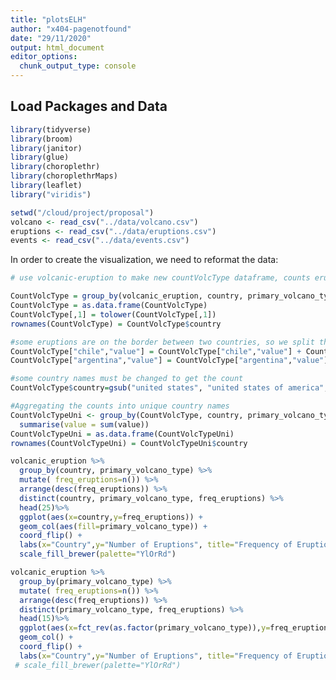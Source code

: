 ```yaml
---
title: "plotsELH"
author: "x404-pagenotfound"
date: "29/11/2020"
output: html_document
editor_options: 
  chunk_output_type: console
---
```


## Load Packages and Data

```r
library(tidyverse)
library(broom)
library(janitor)
library(glue)
library(choroplethr)
library(choroplethrMaps)
library(leaflet)
library("viridis")  
```

```r
setwd("/cloud/project/proposal")
volcano <- read_csv("../data/volcano.csv")
eruptions <- read_csv("../data/eruptions.csv")
events <- read_csv("../data/events.csv")

```

In order to create the visualization, we need to reformat the data:

```r
# use volcanic-eruption to make new countVolcType dataframe, counts eruptions in each country by volcano type

CountVolcType = group_by(volcanic_eruption, country, primary_volcano_type) %>% summarise(value = n())
CountVolcType = as.data.frame(CountVolcType)
CountVolcType[,1] = tolower(CountVolcType[,1])
rownames(CountVolcType) = CountVolcType$country

#some eruptions are on the border between two countries, so we split that count between each country
CountVolcType["chile","value"] = CountVolcType["chile","value"] + CountVolcType["chile-argentina","value"]/2
CountVolcType["argentina","value"] = CountVolcType["argentina","value"] + CountVolcType["chile-argentina","value"]/2

#some country names must be changed to get the count
CountVolcType$country=gsub("united states", "united states of america", CountVolcType$country)

#Aggregating the counts into unique country names
CountVolcTypeUni <- group_by(CountVolcType, country, primary_volcano_type) %>%
  summarise(value = sum(value))
CountVolcTypeUni = as.data.frame(CountVolcTypeUni)
rownames(CountVolcTypeUni) = CountVolcTypeUni$country

```

```r

volcanic_eruption %>%
  group_by(country, primary_volcano_type) %>%
  mutate( freq_eruptions=n()) %>%
  arrange(desc(freq_eruptions)) %>%
  distinct(country, primary_volcano_type, freq_eruptions) %>%
  head(25)%>%
  ggplot(aes(x=country,y=freq_eruptions)) +
  geom_col(aes(fill=primary_volcano_type)) +
  coord_flip() +
  labs(x="Country",y="Number of Eruptions", title="Frequency of Eruptions by Country", subtitle="and Vocano Type", fill="Primary Volcano Type") +
  scale_fill_brewer(palette="YlOrRd")


```

```r

volcanic_eruption %>%
  group_by(primary_volcano_type) %>%
  mutate( freq_eruptions=n()) %>%
  arrange(desc(freq_eruptions)) %>%
  distinct(primary_volcano_type, freq_eruptions) %>%
  head(15)%>%
  ggplot(aes(x=fct_rev(as.factor(primary_volcano_type)),y=freq_eruptions,fill=primary_volcano_type)) +
  geom_col() +
  coord_flip() +
  labs(x="Country",y="Number of Eruptions", title="Frequency of Eruptions byVocano Type") #+
 # scale_fill_brewer(palette="YlOrRd")

```